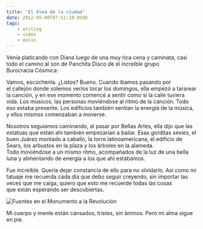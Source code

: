 ```yaml
---
title: 'El Alma de la ciudad'
date: 2012-05-08T07:51:19-0500
tags:
    - writing
    - video
    - music
---
```


Venía platicando con Diana luego de una muy rica cena y caminata, casi todo el camino al son de Panchita Disco de el increíble grupo Burocracia Cósmica:

<YouTube youTubeId="yN5fq1NyKq4" noCookie />

Vamos, escúchenla. ¿Listos? Bueno. Cuando íbamos pasando por el callejón donde solemos verlos tocar los domingos, ella empezó a tararear la canción, y en ese momento comencé a sentir como si la calle tuviera vida. Los músicos, las personas moviéndose al ritmo de la canción. Todo eso estaba presente. Los edificios también sentían la energía de la música, y ellos mismos comenzaban a moverse.

Nosotros seguíamos caminando, al pasar por Bellas Artes, ella dijo que las estatuas que están ahí también empezarían a bailar. Esas gorditas sexies, el buen Juárez montado a caballo, la torre latinoamericana, el edificio de Sears, los arbustos en la plaza y los árboles en la alameda. Todo moviéndose a un mismo ritmo, acompañados de la luz de una bella luna y alimentando de energía a los que ahí estábamos.

Fue increíble. Quería dejar constancia de ello para no olvidarlo. Así como mi tatuaje me recuerda cada día que debo seguir creyendo, sin importar las veces que me caiga, quiero que esto me recuerde todas las cosas que están esperando ser descubiertas.

![Fuentes en el Monumento a la Revolución](/images/el-alma-de-la-ciudad/60757907-9027-42ec-84af-84b9bcd49b79.jpg)

Mi cuerpo y mente están cansados, tristes, sin ánimos. Pero mi alma sigue en pie.
